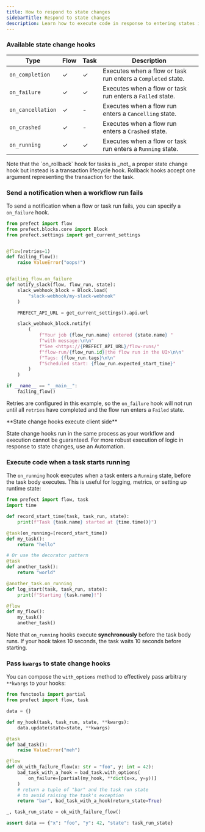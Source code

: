 ```yaml
---
title: How to respond to state changes
sidebarTitle: Respond to state changes
description: Learn how to execute code in response to entering states in your workflows.
---
```


### Available state change hooks

| Type | Flow | Task | Description |
| ----- | --- | --- | --- |
| `on_completion` | ✓ | ✓ | Executes when a flow or task run enters a `Completed` state. |
| `on_failure` | ✓ | ✓ | Executes when a flow or task run enters a `Failed` state. |
| <span class="no-wrap">`on_cancellation`</span> | ✓ | - | Executes when a flow run enters a `Cancelling` state. |
| `on_crashed` | ✓ | - | Executes when a flow run enters a `Crashed` state. |
| `on_running` | ✓ | ✓ | Executes when a flow or task run enters a `Running` state. |

<Note>
Note that the `on_rollback` hook for tasks is _not_ a proper state change hook but instead
is a transaction lifecycle hook.
Rollback hooks accept one argument representing the transaction for the task.
</Note>

### Send a notification when a workflow run fails

To send a notification when a flow or task run fails, you can specify a `on_failure` hook.

```python
from prefect import flow
from prefect.blocks.core import Block
from prefect.settings import get_current_settings


@flow(retries=1)
def failing_flow():
    raise ValueError("oops!")


@failing_flow.on_failure
def notify_slack(flow, flow_run, state):
    slack_webhook_block = Block.load(
        "slack-webhook/my-slack-webhook"
    )

    PREFECT_API_URL = get_current_settings().api.url

    slack_webhook_block.notify(
        (
            f"Your job {flow_run.name} entered {state.name} "
            f"with message:\n\n"
            f"See <https://{PREFECT_API_URL}/flow-runs/"
            f"flow-run/{flow_run.id}|the flow run in the UI>\n\n"
            f"Tags: {flow_run.tags}\n\n"
            f"Scheduled start: {flow_run.expected_start_time}"
        )
    )

if __name__ == "__main__":
    failing_flow()
```

Retries are configured in this example, so the `on_failure` hook will not run until all `retries` have completed and the flow run enters a `Failed` state.

<Warning>
**State change hooks execute client side**

State change hooks run in the same process as your workflow and execution cannot be guaranteed. For more robust execution of logic in response to state changes, use an Automation.
</Warning>

### Execute code when a task starts running

The `on_running` hook executes when a task enters a `Running` state, before the task body executes. This is useful for logging, metrics, or setting up runtime state:

```python
from prefect import flow, task
import time

def record_start_time(task, task_run, state):
    print(f"Task {task.name} started at {time.time()}")

@task(on_running=[record_start_time])
def my_task():
    return "hello"

# Or use the decorator pattern
@task
def another_task():
    return "world"

@another_task.on_running
def log_start(task, task_run, state):
    print(f"Starting {task.name}!")

@flow
def my_flow():
    my_task()
    another_task()
```

Note that `on_running` hooks execute **synchronously** before the task body runs. If your hook takes 10 seconds, the task waits 10 seconds before starting.

### Pass `kwargs` to state change hooks

You can compose the `with_options` method to effectively pass arbitrary `**kwargs` to your hooks:

```python
from functools import partial
from prefect import flow, task

data = {}

def my_hook(task, task_run, state, **kwargs):
    data.update(state=state, **kwargs)

@task
def bad_task():
    raise ValueError("meh")

@flow
def ok_with_failure_flow(x: str = "foo", y: int = 42):
    bad_task_with_a_hook = bad_task.with_options(
        on_failure=[partial(my_hook, **dict(x=x, y=y))]
    )
    # return a tuple of "bar" and the task run state
    # to avoid raising the task's exception
    return "bar", bad_task_with_a_hook(return_state=True)

_, task_run_state = ok_with_failure_flow()

assert data == {"x": "foo", "y": 42, "state": task_run_state}
```
